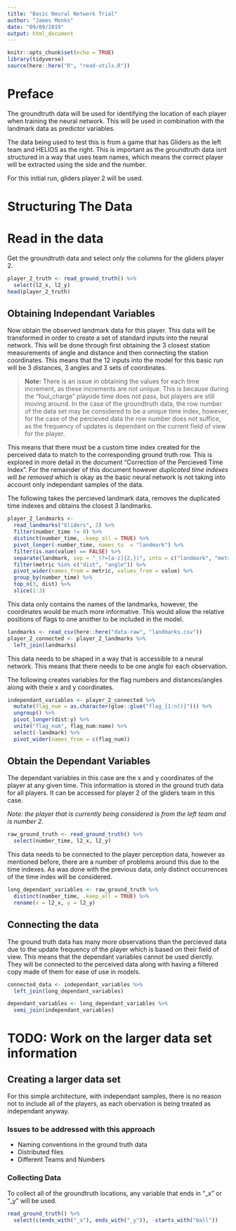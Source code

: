 ```yaml
---
title: "Basic Neural Network Trial"
author: "James Monks"
date: "09/09/2019"
output: html_document
---
```


```r
knitr::opts_chunk$set(echo = TRUE)
library(tidyverse)
source(here::here("R", "read-utils.R"))
```

# Preface
The groundtruth data will be used for identifying the location of each player when training the neural network. This will be used in combination with the landmark data as predictor variables.

The data being used to test this is from a game that has Gliders as the left team and HELIOS as the right. This is important as the groundtruth data isnt structured in a way that uses team names, which means the correct player will be extracted using the side and the number. 

For this initial run, gliders player 2 will be used.

# Structuring The Data
# Read in the data
Get the groundtruth data and select only the columns for the gliders player 2.
```r
player_2_truth <- read_ground_truth() %>% 
  select(l2_x, l2_y)
head(player_2_truth)
```


## Obtaining Independant Variables

Now obtain the observed landmark data for this player. This data will be transformed in order to create a set of standard inputs into the neural network. This will be done through first obtaining the 3 closest station measurements of angle and distance and then connecting the station coordinates. This means that the 12 inputs into the model for this basic run will be 3 distances, 3 angles and 3 sets of coordinates.




>**Note:** There is an issue in obtaining the values for each time increment, as these increments are not unique. This is because during the "foul_charge" playode time does not pass, but players are still moving around. In the case of the groundtruth data, the row number of the data set may be considered to be a unique time index, however, for the case of the percieved data the row number does not suffice, as the frequency of updates is dependant on the current field of view for the player. 

This means that there must be a custom time index created for the perceived data to match to the corresponding ground truth row. This is explored in more detail in the document "Correction of the Percieved Time Index". For the remainder of this document however *duplicated time indexes will be removed* which is okay as the basic neural network is not taking into account only independant samples of the data.

The following takes the percieved landmark data, removes the duplicated time indexes and obtains the closest 3 landmarks. 

```r
player_2_landmarks <- 
  read_landmarks("Gliders", 2) %>% 
  filter(number_time != 0) %>% 
  distinct(number_time, .keep_all = TRUE) %>% 
  pivot_longer(-number_time, names_to  = "landmark") %>% 
  filter(is.nan(value) == FALSE) %>% 
  separate(landmark, sep = "_(?=[a-z]{2,})", into = c("landmark", "metric")) %>% 
  filter(metric %in% c("dist", "angle")) %>% 
  pivot_wider(names_from = metric, values_from = value) %>% 
  group_by(number_time) %>% 
  top_n(3, dist) %>% 
  slice(1:3) 

```


This data only contains the names of the landmarks, however, the coordinates would be much more informative. This would allow the relative positions of flags to one another to be included in the model. 
```r
landmarks <- read_csv(here::here("data-raw", "landmarks.csv"))
player_2_connected <- player_2_landmarks %>% 
  left_join(landmarks)
```


This data needs to be shaped in a way that is accessible to a neural network. This means that there needs to be one angle for each observation. 

The following creates variables for the flag numbers and distances/angles along with theie x and y coordinates.

```r
independant_variables <- player_2_connected %>%
  mutate(flag_num = as.character(glue::glue("flag_{1:n()}"))) %>%
  ungroup() %>%
  pivot_longer(dist:y) %>% 
  unite("flag_num", flag_num:name) %>% 
  select(-landmark) %>% 
  pivot_wider(names_from = c(flag_num))

```


## Obtain the Dependant Variables
The dependant variables in this case are the x and y coordinates of the player at any given time. This information is stored in the ground truth data for all players. It can be accessed for player 2 of the gliders team in this case.

*Note: the player that is currently being considered is from the left team and is number 2.*
```r
raw_ground_truth <- read_ground_truth() %>% 
  select(number_time, l2_x, l2_y)
```

This data needs to be connected to the player perception data, however as mentioned before, there are a number of problems around this due to the time indexes. As was done with the previous data, only distinct occurrences of the time index will be considered. 

```r
long_dependant_variables <- raw_ground_truth %>%
  distinct(number_time, .keep_all = TRUE) %>% 
  rename(x = l2_x, y = l2_y)
```

## Connecting the data
The ground truth data has many more observations than the percieved data due to the update frequency of the player which is based on their field of view. This means that the dependant variables cannot be used dierctly. They will be connected to the perceived data along with having a filtered copy made of them for ease of use in models.

```r
connected_data <- independant_variables %>% 
  left_join(long_dependant_variables)

dependant_variables <- long_dependant_variables %>% 
  semi_join(independant_variables)
```


# TODO: Work on the larger data set information
## Creating a larger data set
For this simple architecture, with independant samples, there is no reason not to include all of the players, as each obervation is being treated as independant anyway. 

### Issues to be addressed with this approach
* Naming conventions in the ground truth data
* Distributed files
* Different Teams and Numbers

### Collecting Data
To collect all of the groundtruth locations, any variable that ends in "_x" or "_y" will be used.
```r
read_ground_truth() %>% 
  select(c(ends_with("_x"), ends_with("_y")), -starts_with("ball"))
```

